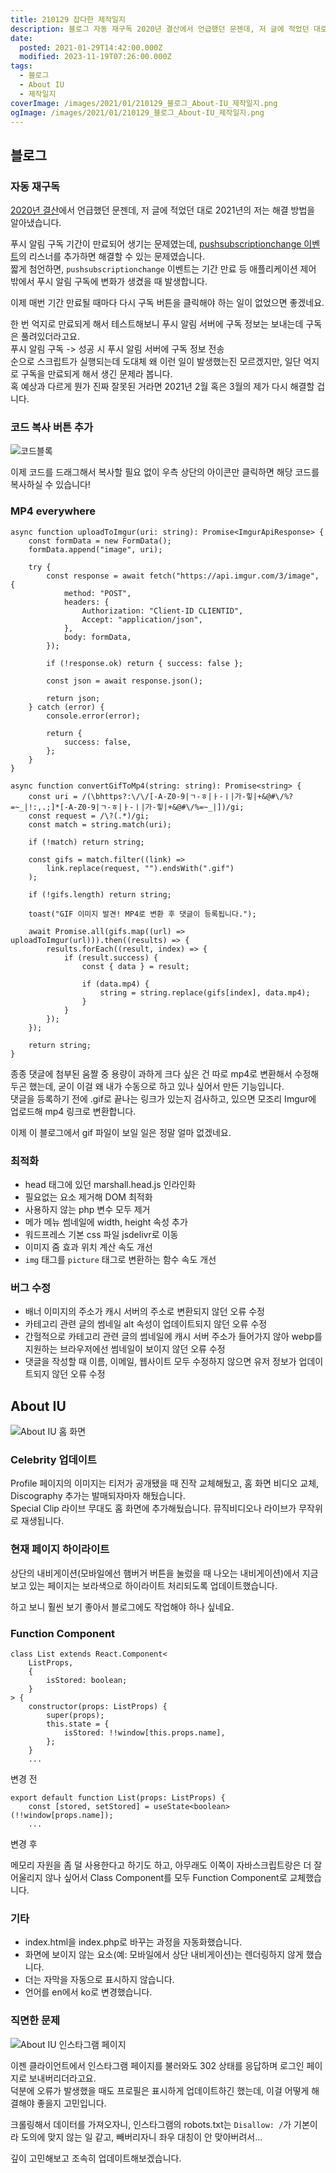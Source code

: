 ```yaml
---
title: 210129 잡다한 제작일지
description: 블로그 자동 재구독 2020년 결산에서 언급했던 문젠데, 저 글에 적었던 대로 2021년의 저는 해결 방법을 알아냈습니다. 푸시 알림 구독 기간이 만료되어 생기는 문제였는데, pushsubscriptionchange 이벤트의 리스너를 추가하면 해결할 수 있는 문제였습니다.짧게 첨언하면, pushsubscriptionchange 이벤트는 기간 만료 등 애플리케이션 제어 밖에서 푸시 알림 구독에 변화가 생겼을 때 발생합니다. 이제 매번 기간 만료될 때마다 다시 구독 버튼을
date:
  posted: 2021-01-29T14:42:00.000Z
  modified: 2023-11-19T07:26:00.000Z
tags:
  - 블로그
  - About IU
  - 제작일지
coverImage: /images/2021/01/210129_블로그_About-IU_제작일지.png
ogImage: /images/2021/01/210129_블로그_About-IU_제작일지.png
---
```


## 블로그

### 자동 재구독

[2020년 결산](https://marshallku.com/notice/2020%eb%85%84-%ea%b2%b0%ec%82%b0)에서 언급했던 문젠데, 저 글에 적었던 대로 2021년의 저는 해결 방법을 알아냈습니다.

푸시 알림 구독 기간이 만료되어 생기는 문제였는데, [pushsubscriptionchange 이벤트](https://developer.mozilla.org/en-US/docs/Web/API/ServiceWorkerGlobalScope/pushsubscriptionchange%5Fevent)의 리스너를 추가하면 해결할 수 있는 문제였습니다.  
짧게 첨언하면, `pushsubscriptionchange` 이벤트는 기간 만료 등 애플리케이션 제어 밖에서 푸시 알림 구독에 변화가 생겼을 때 발생합니다.

이제 매번 기간 만료될 때마다 다시 구독 버튼을 클릭해야 하는 일이 없었으면 좋겠네요.

한 번 억지로 만료되게 해서 테스트해보니 푸시 알림 서버에 구독 정보는 보내는데 구독은 풀려있더라고요.  
푸시 알림 구독 -> 성공 시 푸시 알림 서버에 구독 정보 전송  
순으로 스크립트가 실행되는데 도대체 왜 이런 일이 발생했는진 모르겠지만, 일단 억지로 구독을 만료되게 해서 생긴 문제라 봅니다.  
혹 예상과 다르게 뭔가 진짜 잘못된 거라면 2021년 2월 혹은 3월의 제가 다시 해결할 겁니다.

### 코드 복사 버튼 추가

![코드블록](/images/2021/01/codeblock.png)

이제 코드를 드래그해서 복사할 필요 없이 우측 상단의 아이콘만 클릭하면 해당 코드를 복사하실 수 있습니다!

### MP4 everywhere

```
async function uploadToImgur(uri: string): Promise<ImgurApiResponse> {
    const formData = new FormData();
    formData.append("image", uri);

    try {
        const response = await fetch("https://api.imgur.com/3/image", {
            method: "POST",
            headers: {
                Authorization: "Client-ID CLIENTID",
                Accept: "application/json",
            },
            body: formData,
        });

        if (!response.ok) return { success: false };

        const json = await response.json();

        return json;
    } catch (error) {
        console.error(error);

        return {
            success: false,
        };
    }
}

async function convertGifToMp4(string: string): Promise<string> {
    const uri = /(\bhttps?:\/\/[-A-Z0-9|ㄱ-ㅎ|ㅏ-ㅣ|가-힣|+&@#\/%?=~_|!:,.;]*[-A-Z0-9|ㄱ-ㅎ|ㅏ-ㅣ|가-힣|+&@#\/%=~_|])/gi;
    const request = /\?(.*)/gi;
    const match = string.match(uri);

    if (!match) return string;

    const gifs = match.filter((link) =>
        link.replace(request, "").endsWith(".gif")
    );

    if (!gifs.length) return string;

    toast("GIF 이미지 발견! MP4로 변환 후 댓글이 등록됩니다.");

    await Promise.all(gifs.map((url) => uploadToImgur(url))).then((results) => {
        results.forEach((result, index) => {
            if (result.success) {
                const { data } = result;

                if (data.mp4) {
                    string = string.replace(gifs[index], data.mp4);
                }
            }
        });
    });

    return string;
}

```

종종 댓글에 첨부된 움짤 중 용량이 과하게 크다 싶은 건 따로 mp4로 변환해서 수정해 두곤 했는데, 굳이 이걸 왜 내가 수동으로 하고 있나 싶어서 만든 기능입니다.  
댓글을 등록하기 전에 .gif로 끝나는 링크가 있는지 검사하고, 있으면 모조리 Imgur에 업로드해 mp4 링크로 변환합니다.  

이제 이 블로그에서 gif 파일이 보일 일은 정말 얼마 없겠네요.

### 최적화

* head 태그에 있던 marshall.head.js 인라인화
* 필요없는 요소 제거해 DOM 최적화
* 사용하지 않는 php 변수 모두 제거
* 메가 메뉴 썸네일에 width, height 속성 추가
* 워드프레스 기본 css 파일 jsdelivr로 이동
* 이미지 줌 효과 위치 계산 속도 개선
* `img` 태그를 `picture` 태그로 변환하는 함수 속도 개선

### 버그 수정

* 배너 이미지의 주소가 캐시 서버의 주소로 변환되지 않던 오류 수정
* 카테고리 관련 글의 썸네일 alt 속성이 업데이트되지 않던 오류 수정
* 간헐적으로 카테고리 관련 글의 썸네일에 캐시 서버 주소가 들어가지 않아 webp를 지원하는 브라우저에선 썸네일이 보이지 않던 오류 수정
* 댓글을 작성할 때 이름, 이메일, 웹사이트 모두 수정하지 않으면 유저 정보가 업데이트되지 않던 오류 수정

## About IU

![About IU 홈 화면](/images/2021/01/about-iu.png)

### Celebrity 업데이트

Profile 페이지의 이미지는 티저가 공개됐을 때 진작 교체해뒀고, 홈 화면 비디오 교체, Discography 추가는 발매되자마자 해뒀습니다.  
Special Clip 라이브 무대도 홈 화면에 추가해뒀습니다. 뮤직비디오나 라이브가 무작위로 재생됩니다.

### 현재 페이지 하이라이트

상단의 내비게이션(모바일에선 햄버거 버튼을 눌렀을 때 나오는 내비게이션)에서 지금 보고 있는 페이지는 보라색으로 하이라이트 처리되도록 업데이트했습니다.

하고 보니 훨씬 보기 좋아서 블로그에도 작업해야 하나 싶네요.

### Function Component

```
class List extends React.Component<
    ListProps,
    {
        isStored: boolean;
    }
> {
    constructor(props: ListProps) {
        super(props);   
        this.state = {  
            isStored: !!window[this.props.name],    
        };
    }
    ...

```

변경 전

```
export default function List(props: ListProps) {
    const [stored, setStored] = useState<boolean>(!!window[props.name]);
    ...

```

변경 후

메모리 자원을 좀 덜 사용한다고 하기도 하고, 아무래도 이쪽이 자바스크립트랑은 더 잘 어울리지 않나 싶어서 Class Component를 모두 Function Component로 교체했습니다.

### 기타

* index.html을 index.php로 바꾸는 과정을 자동화했습니다.
* 화면에 보이지 않는 요소(예: 모바일에서 상단 내비게이션)는 렌더링하지 않게 했습니다.
* 더는 자막을 자동으로 표시하지 않습니다.
* 언어를 en에서 ko로 변경했습니다.

### 직면한 문제

![About IU 인스타그램 페이지](/images/2021/01/Instagram-page.png)

이젠 클라이언트에서 인스타그램 페이지를 불러와도 302 상태를 응답하며 로그인 페이지로 보내버리더라고요.  
덕분에 오류가 발생했을 때도 프로필은 표시하게 업데이트하긴 했는데, 이걸 어떻게 해결해야 좋을지 고민입니다.

크롤링해서 데이터를 가져오자니, 인스타그램의 robots.txt는 `Disallow: /`가 기본이라 도의에 맞지 않는 일 같고, 빼버리자니 좌우 대칭이 안 맞아버려서…

깊이 고민해보고 조속히 업데이트해보겠습니다.